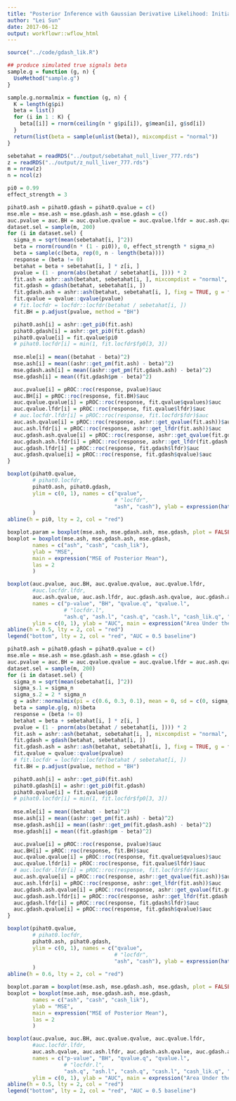 ```yaml
---
title: "Posterior Inference with Gaussian Derivative Likelihood: Initial Simulations"
author: "Lei Sun"
date: 2017-06-12
output: workflowr::wflow_html
---
```






```r
source("../code/gdash_lik.R")
```

```r
## produce simulated true signals beta
sample.g = function (g, n) {
  UseMethod("sample.g")
}

sample.g.normalmix = function (g, n) {
  K = length(g$pi)
  beta = list()
  for (i in 1 : K) {
    beta[[i]] = rnorm(ceiling(n * g$pi[i]), g$mean[i], g$sd[i])
  }
  return(list(beta = sample(unlist(beta)), mixcompdist = "normal"))
}
```

```r
sebetahat = readRDS("../output/sebetahat_null_liver_777.rds")
z = readRDS("../output/z_null_liver_777.rds")
m = nrow(z)
n = ncol(z)
```

```r
pi0 = 0.99
effect_strength = 3
```

```r
pihat0.ash = pihat0.gdash = pihat0.qvalue = c()
mse.mle = mse.ash = mse.gdash.ash = mse.gdash = c()
auc.pvalue = auc.BH = auc.qvalue.qvalue = auc.qvalue.lfdr = auc.ash.qvalue = auc.ash.lfdr = auc.gdash.ash.qvalue = auc.gdash.ash.lfdr = auc.gdash.lfdr = auc.gdash.qvalue = c()
dataset.sel = sample(m, 200)
for (i in dataset.sel) {
  sigma_n = sqrt(mean(sebetahat[i, ]^2))
  beta = rnorm(round(n * (1 - pi0)), 0, effect_strength * sigma_n)
  beta = sample(c(beta, rep(0, n - length(beta))))
  response = (beta != 0)
  betahat = beta + sebetahat[i, ] * z[i, ]
  pvalue = (1 - pnorm(abs(betahat / sebetahat[i, ]))) * 2
  fit.ash = ashr::ash(betahat, sebetahat[i, ], mixcompdist = "normal", method = "fdr")
  fit.gdash = gdash(betahat, sebetahat[i, ])
  fit.gdash.ash = ashr::ash(betahat, sebetahat[i, ], fixg = TRUE, g = fit.gdash$fitted_g)
  fit.qvalue = qvalue::qvalue(pvalue)
  # fit.locfdr = locfdr::locfdr(betahat / sebetahat[i, ])
  fit.BH = p.adjust(pvalue, method = "BH")

  pihat0.ash[i] = ashr::get_pi0(fit.ash)
  pihat0.gdash[i] = ashr::get_pi0(fit.gdash)
  pihat0.qvalue[i] = fit.qvalue$pi0
  # pihat0.locfdr[i] = min(1, fit.locfdr$fp0[3, 3])
  
  mse.mle[i] = mean((betahat - beta)^2)
  mse.ash[i] = mean((ashr::get_pm(fit.ash) - beta)^2)
  mse.gdash.ash[i] = mean((ashr::get_pm(fit.gdash.ash) - beta)^2)
  mse.gdash[i] = mean((fit.gdash$pm - beta)^2)

  auc.pvalue[i] = pROC::roc(response, pvalue)$auc
  auc.BH[i] = pROC::roc(response, fit.BH)$auc
  auc.qvalue.qvalue[i] = pROC::roc(response, fit.qvalue$qvalues)$auc
  auc.qvalue.lfdr[i] = pROC::roc(response, fit.qvalue$lfdr)$auc
  # auc.locfdr.lfdr[i] = pROC::roc(response, fit.locfdr$fdr)$auc
  auc.ash.qvalue[i] = pROC::roc(response, ashr::get_qvalue(fit.ash))$auc
  auc.ash.lfdr[i] = pROC::roc(response, ashr::get_lfdr(fit.ash))$auc
  auc.gdash.ash.qvalue[i] = pROC::roc(response, ashr::get_qvalue(fit.gdash.ash))$auc
  auc.gdash.ash.lfdr[i] = pROC::roc(response, ashr::get_lfdr(fit.gdash.ash))$auc
  auc.gdash.lfdr[i] = pROC::roc(response, fit.gdash$lfdr)$auc
  auc.gdash.qvalue[i] = pROC::roc(response, fit.gdash$qvalue)$auc
}
```

```r
boxplot(pihat0.qvalue, 
        # pihat0.locfdr, 
        pihat0.ash, pihat0.gdash,
        ylim = c(0, 1), names = c("qvalue", 
                                  # "locfdr", 
                                  "ash", "cash"), ylab = expression(hat(pi)[0]), main = expression(hat(pi)[0]), las = 2
        )
abline(h = pi0, lty = 2, col = "red")

boxplot.param = boxplot(mse.ash, mse.gdash.ash, mse.gdash, plot = FALSE)
boxplot = boxplot(mse.ash, mse.gdash.ash, mse.gdash,
        names = c("ash", "cash", "cash_lik"),
        ylab = "MSE",
        main = expression("MSE of Posterior Mean"),
        las = 2
        )

boxplot(auc.pvalue, auc.BH, auc.qvalue.qvalue, auc.qvalue.lfdr, 
        #auc.locfdr.lfdr, 
        auc.ash.qvalue, auc.ash.lfdr, auc.gdash.ash.qvalue, auc.gdash.ash.lfdr, auc.gdash.qvalue, auc.gdash.lfdr,
        names = c("p-value", "BH", "qvalue.q", "qvalue.l",
                  # "locfdr.l",
                  "ash.q", "ash.l", "cash.q", "cash.l", "cash_lik.q", "cash_lik.l"),
        ylim = c(0, 1), ylab = "AUC", main = expression("Area Under the ROC Curve"), las = 2)
abline(h = 0.5, lty = 2, col = "red")
legend("bottom", lty = 2, col = "red", "AUC = 0.5 baseline")
```



```r
pihat0.ash = pihat0.gdash = pihat0.qvalue = c()
mse.mle = mse.ash = mse.gdash.ash = mse.gdash = c()
auc.pvalue = auc.BH = auc.qvalue.qvalue = auc.qvalue.lfdr = auc.ash.qvalue = auc.ash.lfdr = auc.gdash.ash.qvalue = auc.gdash.ash.lfdr = auc.gdash.lfdr = auc.gdash.qvalue = c()
dataset.sel = sample(m, 200)
for (i in dataset.sel) {
  sigma_n = sqrt(mean(sebetahat[i, ]^2))
  sigma_s.1 = sigma_n
  sigma_s.2 = 2 * sigma_n
  g = ashr::normalmix(pi = c(0.6, 0.3, 0.1), mean = 0, sd = c(0, sigma_s.1, sigma_s.2))
  beta = sample.g(g, n)$beta
  response = (beta != 0)
  betahat = beta + sebetahat[i, ] * z[i, ]
  pvalue = (1 - pnorm(abs(betahat / sebetahat[i, ]))) * 2
  fit.ash = ashr::ash(betahat, sebetahat[i, ], mixcompdist = "normal", method = "fdr")
  fit.gdash = gdash(betahat, sebetahat[i, ])
  fit.gdash.ash = ashr::ash(betahat, sebetahat[i, ], fixg = TRUE, g = fit.gdash$fitted_g)
  fit.qvalue = qvalue::qvalue(pvalue)
  # fit.locfdr = locfdr::locfdr(betahat / sebetahat[i, ])
  fit.BH = p.adjust(pvalue, method = "BH")

  pihat0.ash[i] = ashr::get_pi0(fit.ash)
  pihat0.gdash[i] = ashr::get_pi0(fit.gdash)
  pihat0.qvalue[i] = fit.qvalue$pi0
  # pihat0.locfdr[i] = min(1, fit.locfdr$fp0[3, 3])
  
  mse.mle[i] = mean((betahat - beta)^2)
  mse.ash[i] = mean((ashr::get_pm(fit.ash) - beta)^2)
  mse.gdash.ash[i] = mean((ashr::get_pm(fit.gdash.ash) - beta)^2)
  mse.gdash[i] = mean((fit.gdash$pm - beta)^2)

  auc.pvalue[i] = pROC::roc(response, pvalue)$auc
  auc.BH[i] = pROC::roc(response, fit.BH)$auc
  auc.qvalue.qvalue[i] = pROC::roc(response, fit.qvalue$qvalues)$auc
  auc.qvalue.lfdr[i] = pROC::roc(response, fit.qvalue$lfdr)$auc
  # auc.locfdr.lfdr[i] = pROC::roc(response, fit.locfdr$fdr)$auc
  auc.ash.qvalue[i] = pROC::roc(response, ashr::get_qvalue(fit.ash))$auc
  auc.ash.lfdr[i] = pROC::roc(response, ashr::get_lfdr(fit.ash))$auc
  auc.gdash.ash.qvalue[i] = pROC::roc(response, ashr::get_qvalue(fit.gdash.ash))$auc
  auc.gdash.ash.lfdr[i] = pROC::roc(response, ashr::get_lfdr(fit.gdash.ash))$auc
  auc.gdash.lfdr[i] = pROC::roc(response, fit.gdash$lfdr)$auc
  auc.gdash.qvalue[i] = pROC::roc(response, fit.gdash$qvalue)$auc
}
```

```r
boxplot(pihat0.qvalue, 
        # pihat0.locfdr, 
        pihat0.ash, pihat0.gdash,
        ylim = c(0, 1), names = c("qvalue", 
                                  # "locfdr", 
                                  "ash", "cash"), ylab = expression(hat(pi)[0]), main = expression(hat(pi)[0]), las = 2
        )
abline(h = 0.6, lty = 2, col = "red")

boxplot.param = boxplot(mse.ash, mse.gdash.ash, mse.gdash, plot = FALSE)
boxplot = boxplot(mse.ash, mse.gdash.ash, mse.gdash,
        names = c("ash", "cash", "cash_lik"),
        ylab = "MSE",
        main = expression("MSE of Posterior Mean"),
        las = 2
        )

boxplot(auc.pvalue, auc.BH, auc.qvalue.qvalue, auc.qvalue.lfdr, 
        #auc.locfdr.lfdr, 
        auc.ash.qvalue, auc.ash.lfdr, auc.gdash.ash.qvalue, auc.gdash.ash.lfdr, auc.gdash.qvalue, auc.gdash.lfdr,
        names = c("p-value", "BH", "qvalue.q", "qvalue.l",
                  # "locfdr.l",
                  "ash.q", "ash.l", "cash.q", "cash.l", "cash_lik.q", "cash_lik.l"),
        ylim = c(0, 1), ylab = "AUC", main = expression("Area Under the ROC Curve"), las = 2)
abline(h = 0.5, lty = 2, col = "red")
legend("bottom", lty = 2, col = "red", "AUC = 0.5 baseline")
```



